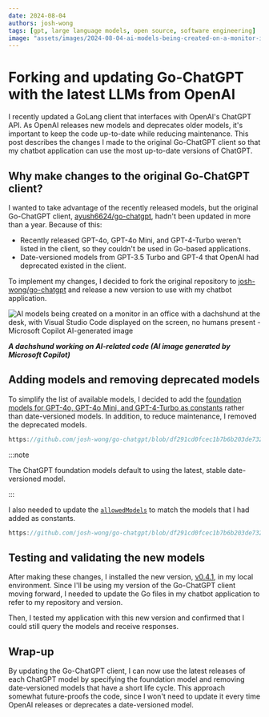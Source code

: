 ```yaml
---
date: 2024-08-04
authors: josh-wong
tags: [gpt, large language models, open source, software engineering]
image: "assets/images/2024-08-04-ai-models-being-created-on-a-monitor-in-an-office-with-no-humans-visual-studio-code-displayed-on-the-screen---microsoft-copilot-ai-generated-image.jpg"
---
```


# Forking and updating Go-ChatGPT with the latest LLMs from OpenAI

I recently updated a GoLang client that interfaces with OpenAI's ChatGPT API. As OpenAI releases new models and deprecates older models, it's important to keep the code up-to-date while reducing maintenance. This post describes the changes I made to the original Go-ChatGPT client so that my chatbot application can use the most up-to-date versions of ChatGPT.

<!-- truncate -->

## Why make changes to the original Go-ChatGPT client?

I wanted to take advantage of the recently released models, but the original Go-ChatGPT client, [ayush6624/go-chatgpt](https://github.com/ayush6624/go-chatgpt), hadn't been updated in more than a year. Because of this:

- Recently released GPT-4o, GPT-4o Mini, and GPT-4-Turbo weren't listed in the client, so they couldn't be used in Go-based applications.
- Date-versioned models from GPT-3.5 Turbo and GPT-4 that OpenAI had deprecated existed in the client.

To implement my changes, I decided to fork the original repository to [josh-wong/go-chatgpt](https://github.com/josh-wong/go-chatgpt) and release a new version to use with my chatbot application.

![AI models being created on a monitor in an office with a dachshund at the desk, with Visual Studio Code displayed on the screen, no humans present - Microsoft Copilot AI-generated image](assets/images/2024-08-04-ai-models-being-created-on-a-monitor-with-a-dachshund-at-the-desk---microsoft-copilot-ai-generated-image.jpg)

***A dachshund working on AI-related code (AI image generated by Microsoft Copilot)***

## Adding models and removing deprecated models

To simplify the list of available models, I decided to add the [foundation models for GPT-4o, GPT-4o Mini, and GPT-4-Turbo as constants](https://github.com/josh-wong/go-chatgpt/blob/df291cd0fcec1b7b6b203de73246aac10c4912f6/chat.go#L14) rather than date-versioned models. In addition, to reduce maintenance, I removed the deprecated models.

```go reference
https://github.com/josh-wong/go-chatgpt/blob/df291cd0fcec1b7b6b203de73246aac10c4912f6/chat.go#L14-L22
```

:::note

The ChatGPT foundation models default to using the latest, stable date-versioned model.

:::

I also needed to update the [`allowedModels`](https://github.com/josh-wong/go-chatgpt/blob/df291cd0fcec1b7b6b203de73246aac10c4912f6/chat.go#L149) to match the models that I had added as constants.

```go reference
https://github.com/josh-wong/go-chatgpt/blob/df291cd0fcec1b7b6b203de73246aac10c4912f6/chat.go#L149-L151
```

## Testing and validating the new models

After making these changes, I installed the new version, [v0.4.1](https://github.com/josh-wong/go-chatgpt/releases/tag/v0.4.1), in my local environment. Since I'll be using my version of the Go-ChatGPT client moving forward, I needed to update the Go files in my chatbot application to refer to my repository and version.

Then, I tested my application with this new version and confirmed that I could still query the models and receive responses.

## Wrap-up

By updating the Go-ChatGPT client, I can now use the latest releases of each ChatGPT model by specifying the foundation model and removing date-versioned models that have a short life cycle. This approach somewhat future-proofs the code, since I won't need to update it every time OpenAI releases or deprecates a date-versioned model.
